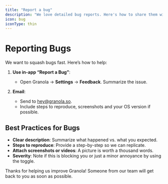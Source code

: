 ```yaml
---
title: "Report a bug"
description: "We love detailed bug reports. Here's how to share them with Granola."
icon: bug
iconType: thin
---
```


# Reporting Bugs

We want to squash bugs fast. Here’s how to help:

1. **Use in-app “Report a Bug”**:  
   - Open Granola → **Settings** → **Feedback**. Summarize the issue.  

2. **Email**:  
   - Send to [hey@granola.so](mailto:hey@granola.so).  
   - Include steps to reproduce, screenshots and your OS version if possible.

## Best Practices for Bugs

- **Clear description**: Summarize what happened vs. what you expected.  
- **Steps to reproduce**: Provide a step-by-step so we can replicate.  
- **Attach screenshots or videos**: A picture is worth a thousand words.  
- **Severity**: Note if this is blocking you or just a minor annoyance by using the toggle.  

Thanks for helping us improve Granola! Someone from our team will get back to you as soon as possible. 
